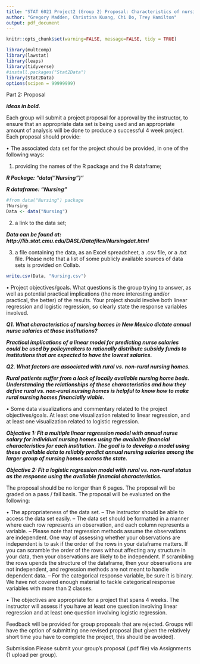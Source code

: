 ```yaml
---
title: "STAT 6021 Project2 (Group 2) Proposal: Characteristics of nursing homes in New Mexico."
author: "Gregory Madden, Christina Kuang, Chi Do, Trey Hamilton"
output: pdf_document
---
```


```r
knitr::opts_chunk$set(warning=FALSE, message=FALSE, tidy = TRUE)

library(multcomp)
library(lawstat)
library(leaps)
library(tidyverse)
#install.packages("Stat2Data") 
library(Stat2Data)
options(scipen = 99999999) 
```

Part 2: Proposal

***ideas in bold.***

Each group will submit a project proposal for approval by the instructor, to ensure that an appropriate data set is being used and an appropriate amount of analysis will be done to produce a successful 4 week project. Each proposal should provide:

• The associated data set for the project should be provided, in one of the following ways: 

1) providing the names of the R package and the R dataframe; 

***R Package: "data("Nursing")"***

***R dataframe: "Nursing"***
```r
#from data("Nursing") package
?Nursing
Data <- data("Nursing")

```


2) a link to the data set; 

***Data can be found at: http://lib.stat.cmu.edu/DASL/Datafiles/Nursingdat.html***

3) a file containing the data, as an Excel spreadsheet, a .csv file, or a .txt file. Please note that a list of some publicly available sources of data sets is provided on Collab.

```r
write.csv(Data, "Nursing.csv")
```

• Project objectives/goals. What questions is the group trying to answer, as well as potential practical implications (the more interesting and/or practical, the better) of the results. Your project should involve both linear regression and logistic regression, so clearly state the response variables involved.

***Q1. What characteristics of nursing homes in New Mexico dictate annual nurse salaries at those institutions? ***

***Practical implications of a linear model for predicting nurse salaries could be used by policymakers to rationally distribute subsidy funds to institutions that are expected to have the lowest salaries.***

***Q2. What factors are associated with rural vs. non-rural nursing homes.  ***

***Rural patients suffer from a lack of locally available nursing home beds. Understanding the relationships of these characteristics and how they define  rural vs. non-rural nursing homes is helpful to know how to make rural nursing homes financially viable. ***

• Some data visualizations and commentary related to the project objectives/goals. At least one visualization related to linear regression, and at least one visualization related to logistic regression.

***Objective 1: Fit a multiple linear regression model with annual nurse salary for individual nursing homes using the available financial characteristics for each institution. The goal is to develop a model using these available data to reliably predict annual nursing salaries among the larger group of nursing homes across the state. ***


***Objective 2: Fit a logistic regression model with rural vs. non-rural status as the response using the available financial characteristics. ***

The proposal should be no longer than 6 pages. The proposal will be graded on a pass / fail basis. The proposal will be evaluated on the following:

• The appropriateness of the data set.
– The instructor should be able to access the data set easily.
– The data set should be formatted in a manner where each row represents an observation, and each column represents a variable.
– Please note that regression methods assume the observations are independent. One way of assessing whether your observations are independent is to ask if the order of the rows in your dataframe matters. If you can scramble the order of the rows without affecting any structure in your data, then your observations are likely to be independent. If scrambling the rows upends the structure of the dataframe, then your observations are not independent, and regression methods are not meant to handle dependent data.
– For the categorical response variable, be sure it is binary. We have not covered enough material to tackle categorical response variables with more than 2 classes.

• The objectives are appropriate for a project that spans 4 weeks. The instructor will assess if you have at least one question involving linear regression and at least one question involving logistic regression.

Feedback will be provided for group proposals that are rejected. Groups will have the option of submitting one revised proposal (but given the relatively short time you have to complete the project, this should be avoided).

Submission
Please submit your group’s proposal (.pdf file) via Assignments (1 upload per group).




